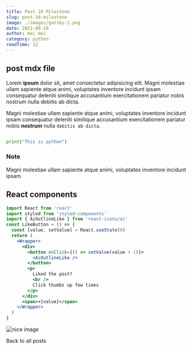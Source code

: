 ```yaml
---
title: Post 10 Milestone
slug: post-10-milestone
image: ./images/gatsby-1.png
date: 2021-09-10
author: mei mei
category: python
readTime: 12
---
```



## post mdx file

Lorem **ipsum** dolor sit, amet consectetur adipisicing elit. Magni molestiae ullam sapiente atque animi, voluptates inventore incidunt ipsam consequatur deleniti similique accusantium exercitationem pariatur nobis nostrum nulla debitis ab dicta.

Magni molestiae ullam sapiente atque animi, voluptates inventore incidunt ipsam consequatur deleniti similique accusantium exercitationem pariatur nobis **_nostrum_** nulla `debitis ab dicta`.

```python

print("This is python")

```

<div className="nice-text">
  <h3 style={{ color: 'purple' }}> Note </h3>
  <FiInfo className="nice-text-icon"> </FiInfo>
  Magni molestiae ullam sapiente atque animi, voluptates inventore incidunt
  ipsam
</div>

<h2>React components</h2>

<Counter />

```jsx
import React from 'react'
import styled from 'styled-components'
import { AiOutlineLike } from 'react-icons/ai'
const LikeButton = () => {
  const [value, setValue] = React.useState(0)
  return (
    <Wrapper>
      <div>
        <button onClick={() => setValue(value + 1)}>
          <AiOutlineLike />
        </button>
        <p>
          Liked the post?
          <br />
          Click thumbs up few times
        </p>
      </div>
      <span>+{value}</span>
    </Wrapper>
  )
}
```

![nice image](./images/gatsby-1.png)

<LikeButton />

<Link to="/posts" className="btn center-btn">
  Back to all posts
</Link>

